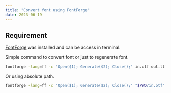 ```yaml
---
title: "Convert font using FontForge"
date: 2023-06-19
---
```


## Requirement

[FontForge](https://fontforge.org/en-US/) was installed and can be access in terminal.

Simple command to convert font or just to regenerate font.

```bash
fontforge -lang=ff -c 'Open($1); Generate($2); Close();' in.otf out.ttf
```

Or using absolute path.

```bash
fontforge -lang=ff -c 'Open($1); Generate($2); Close();' "$PWD/in.otf" "$PWD/out.ttf"
```